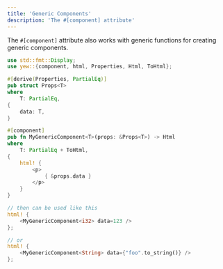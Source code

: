 ```yaml
---
title: 'Generic Components'
description: 'The #[component] attribute'
---
```



The `#[component]` attribute also works with generic functions for creating generic components.

```rust
use std::fmt::Display;
use yew::{component, html, Properties, Html, ToHtml};

#[derive(Properties, PartialEq)]
pub struct Props<T>
where
    T: PartialEq,
{
    data: T,
}

#[component]
pub fn MyGenericComponent<T>(props: &Props<T>) -> Html
where
    T: PartialEq + ToHtml,
{
    html! {
        <p>
            { &props.data }
        </p>
    }
}

// then can be used like this
html! {
    <MyGenericComponent<i32> data=123 />
};

// or
html! {
    <MyGenericComponent<String> data={"foo".to_string()} />
};
```

